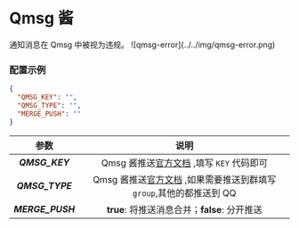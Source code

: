 
<Cards>
  <Card
    title="BARK"
    href="/settings/notify/bark"
  />
  <Card
    title="CoolPush"
    href="/settings/notify/coolpush"
  />
  <Card
    title="钉钉"
    href="/settings/notify/dingtalk"
  />
  <Card
    title="飞书"
    href="/settings/notify/feishu"
  />
  <Card
    title="PushPlus"
    href="/settings/notify/pushplus"
  />
  <Card
    title="Qmsg 酱"
    href="/settings/notify/qmsg"
  />
  <Card
    title="企业微信应用消息"
    href="/settings/notify/qywx"
  />
  <Card
    title="企业微信群机器人"
    href="/settings/notify/qywxrobot"
  />
  <Card
    title="Server 酱"
    href="/settings/notify/server"
  />
  <Card
    title="Telegram"
    href="/settings/notify/telegram"
  />
  <Card
    title="Server 酱 TURBO"
    href="/settings/notify/turbo"
  />
</Cards>

# Qmsg 酱

<Callout type="warning">
  通知消息在 Qmsg 中被视为违规。 ![qmsg-error](../../img/qmsg-error.png)
</Callout>

### 配置示例

```json filename="config.json" copy
{
  "QMSG_KEY": "",
  "QMSG_TYPE": "",
  "MERGE_PUSH": ""
}
```

|       参数       |                                              说明                                              |
| :--------------: | :--------------------------------------------------------------------------------------------: |
|  _**QMSG_KEY**_  |              Qmsg 酱推送[官方文档](https://qmsg.zendee.cn/) ,填写 `KEY` 代码即可               |
| _**QMSG_TYPE**_  | Qmsg 酱推送[官方文档](https://qmsg.zendee.cn/) ,如果需要推送到群填写 `group`,其他的都推送到 QQ |
| _**MERGE_PUSH**_ |                         **true**: 将推送消息合并；**false**: 分开推送                          |
